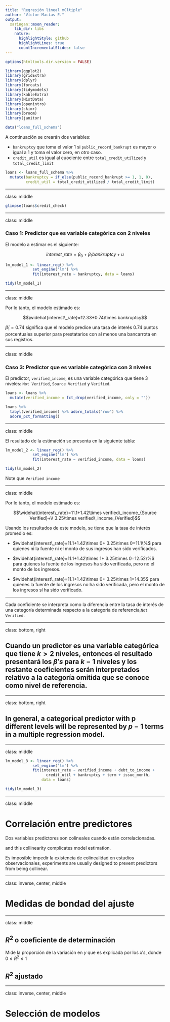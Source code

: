 ```yaml
---
title: "Regresión lineal múltiple"
author: "Víctor Macías E."
output:
  xaringan::moon_reader:
    lib_dir: libs
    nature:
      highlightStyle: github
      highlightLines: true
      countIncrementalSlides: false
---
```




```r
options(htmltools.dir.version = FALSE)
```


```r
library(ggplot2)
library(gridExtra)
library(dplyr)
library(forcats)
library(tidymodels)
library(kableExtra)
library(HistData)
library(openintro)
library(skimr)
library(broom)
library(janitor)

```

```r
data("loans_full_schema")
```

A continuación se crearán dos variables:

- `bankruptcy` que toma el valor 1 si `public_record_bankrupt` es mayor o igual a 1 y toma el valor cero, en otro caso.
- `credit_util` es igual al cuociente entre `total_credit_utilized` y `total_credit_limit`

```r
loans <- loans_full_schema %>% 
  mutate(bankruptcy = if_else(public_record_bankrupt >= 1, 1, 0),
         credit_util = total_credit_utilized / total_credit_limit)
```

---

class: middle

```r
glimpse(loans$credit_check)
```

---

class: middle

### Caso 1: Predictor que es variable categórica con 2 niveles 

El modelo a estimar es el siguiente:

$$interest\_rate = \beta_0+\beta_1bankruptcy+u$$

```r
lm_model_1 <- linear_reg() %>% 
            set_engine('lm') %>%
            fit(interest_rate ~ bankruptcy, data = loans)
```

```r
tidy(lm_model_1)
```

---

class: middle

Por lo tanto, el modelo estimado es:

$$\widehat{interest\_rate}=12.33+0.74\times bankruptcy$$

$\hat \beta_1=0.74$ significa que el modelo predice una tasa de interés 0.74 puntos porcentuales superior para prestatarios con al menos una bancarrota en sus registros. 

---

class: middle

### Caso 3: Predictor que es variable categórica con 3 niveles

El predictor, `verified_income`, es una variable categórica que tiene 3 niveles: `Not Verified`, `Source Verified` y `Verified`.

```r
loans <- loans %>% 
  mutate(verified_income = fct_drop(verified_income, only = "")) 

loans %>%
  tabyl(verified_income) %>% adorn_totals("row") %>% 
  adorn_pct_formatting()
```

---

class: middle

El resultado de la estimación se presenta en la siguiente tabla:

```r
lm_model_2 <- linear_reg() %>% 
            set_engine('lm') %>% 
            fit(interest_rate ~ verified_income, data = loans)
```

```r
tidy(lm_model_2)
```

Note que `Verified income`  

---

class: middle

Por lo tanto, el modelo estimado es:

$$\widehat{interest\_rate}=11.1+1.42\times verified\_income_{Source Verified}+\\ 3.25\times verified\_income_{Verified}$$

Usando los resultados de este modelo, se tiene que la tasa de interés promedio es:

- $\widehat{interest\_rate}=11.1+1.42\times 0+ 3.25\times 0=11.1\%$ para quienes ni la fuente ni el monto de sus ingresos han sido verificados.

- $\widehat{interest\_rate}=11.1+1.42\times 1+ 3.25\times 0=12.52\%$ para quienes la fuente de los ingresos ha sido verificada, pero no el monto de los ingresos.

- $\widehat{interest\_rate}=11.1+1.42\times 0+ 3.25\times 1=14.35$ para quienes la fuente de los ingresos no ha sido verificada, pero el monto de los ingresos sí ha sido verificado.

---

Cada coeficiente se interpreta como la diferencia entre la tasa de interés de una categoría determinada respecto a la categoría de referencia,`Not Verified`. 


---

class: bottom, right

## Cuando un predictor es una variable categórica que tiene $k>2$ niveles, entonces el resultado presentará los $\beta 's$ para $k-1$ niveles y los restante coeficientes serán interpretados relativo a la categoría omitida que se conoce como nivel de referencia. 

---

class: bottom, right

## In general, a categorical predictor with p different levels will be represented by $p−1$ terms in a multiple regression model.
 
---

class: middle

```r
lm_model_3 <- linear_reg() %>% 
            set_engine('lm') %>%
            fit(interest_rate ~ verified_income + debt_to_income + 
                  credit_util + bankruptcy + term + issue_month, 
                data = loans)

tidy(lm_model_3)
```


---

class: middle

# Correlación entre predictores

Dos variables predictores son colineales cuando están correlacionadas. 

and this collinearity complicates model estimation. 

Es imposible impedir la existencia de colinealidad en estudios observacionales, experiments are usually designed to prevent predictors from being collinear.

---

class: inverse, center, middle

# Medidas de bondad del ajuste

---

class: middle

## $R^2$ o coeficiente de determinación

Mide la proporción de la variación en $y$ que es explicada por los $x's$, donde $0 \leq R^2 \leq 1$

## $R^2$ ajustado


---

class: inverse, center, middle

# Selección de modelos